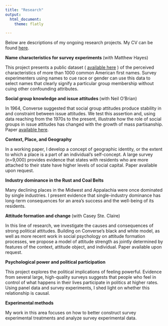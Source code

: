 ```yaml
---
title: "Research"
output:
  html_document:
    theme: flatly

---
```


<link rel="stylesheet" href="papercss-master/src/styles.scss" type="text/css">

Below are descriptions of my ongoing research projects. My CV can be found [here](mitchellcv.pdf).

<b> Name characteristics for survey experiments </b> (with Matthew Hayes)

This project presents a public dataset ( [available here](https://dataverse.harvard.edu/dataset.xhtml?persistentId=doi:10.7910/DVN/HEOSVW) ) of the perceived characteristics of more than 1000 common American first names. Survey experimenters using names to cue race or gender can use this data to select names that clearly signify a particular group membership without cuing other confounding attributes.

<b> Social group knowledge and issue attitudes </b> (with Neil O'Brian)

In 1964, Converse suggested that social group attitudes produce stability in and constraint between issue attitudes. We test this assertion and, using data reaching from the 1970s to the present, illustrate how the role of social groups in issue attitudes has changed with the growth of mass partisanship. Paper [available here](attitude_attribution_draft.pdf).

<b> Context, Place, and Geography </b>

In a working paper, I develop a concept of geographic identity, or the extent to which a place is a part of an individual's self-concept. A large survey (n=9,000) provides evidence that states with residents who are more attached to their state have higher levels of social capital. Paper available upon request.

<b> Industry dominance in the Rust and Coal Belts </b>

Many declining places in the Midwest and Appalachia were once dominated by single industries. I present evidence that single-industry dominance has long-term consequences for an area's success and the well-being of its residents. 

<b> Attitude formation and change </b> (with Casey Ste. Claire)

In this line of research, we investigate the causes and consequences of strong political attitudes. Building on Converse's black and white model, as well as more recent work in social psychology on attitude formation processes, we propose a model of attitude strength as jointly determined by features of the context, attitude object, and individual. Paper available upon request.

<b> Psychological power and political participation </b>

This project explores the political implications of feeling powerful. Evidence from several large, high-quality surveys suggests that people who feel in control of what happens in their lives participate in politics at higher rates. Using panel data and survey experiments, I shed light on whether this relationship is causal.

<b> Experimental methods </b>

My work in this area focuses on how to better construct survey experimental treatments and analyze survey experimental data.